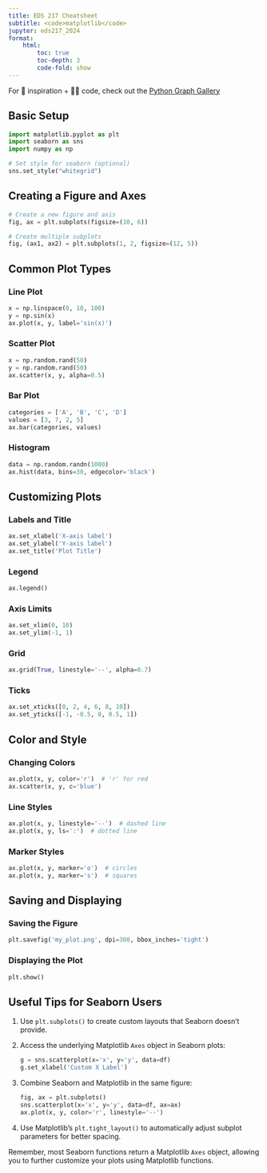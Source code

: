 ```yaml
---
title: EDS 217 Cheatsheet
subtitle: <code>matplotlib</code>
jupyter: eds217_2024
format: 
    html:
        toc: true
        toc-depth: 3
        code-fold: show
---
```


:::{.callout-tip}
For 🤯 inspiration + 👩‍💻 code, check out the [Python Graph Gallery](https://python-graph-gallery.com)
:::

## Basic Setup

```python
import matplotlib.pyplot as plt
import seaborn as sns
import numpy as np

# Set style for seaborn (optional)
sns.set_style("whitegrid")
```

## Creating a Figure and Axes

```python
# Create a new figure and axis
fig, ax = plt.subplots(figsize=(10, 6))

# Create multiple subplots
fig, (ax1, ax2) = plt.subplots(1, 2, figsize=(12, 5))
```

## Common Plot Types

### Line Plot

```python
x = np.linspace(0, 10, 100)
y = np.sin(x)
ax.plot(x, y, label='sin(x)')
```

### Scatter Plot

```python
x = np.random.rand(50)
y = np.random.rand(50)
ax.scatter(x, y, alpha=0.5)
```

### Bar Plot

```python
categories = ['A', 'B', 'C', 'D']
values = [3, 7, 2, 5]
ax.bar(categories, values)
```

### Histogram

```python
data = np.random.randn(1000)
ax.hist(data, bins=30, edgecolor='black')
```

## Customizing Plots

### Labels and Title

```python
ax.set_xlabel('X-axis label')
ax.set_ylabel('Y-axis label')
ax.set_title('Plot Title')
```

### Legend

```python
ax.legend()
```

### Axis Limits

```python
ax.set_xlim(0, 10)
ax.set_ylim(-1, 1)
```

### Grid

```python
ax.grid(True, linestyle='--', alpha=0.7)
```

### Ticks

```python
ax.set_xticks([0, 2, 4, 6, 8, 10])
ax.set_yticks([-1, -0.5, 0, 0.5, 1])
```

## Color and Style

### Changing Colors

```python
ax.plot(x, y, color='r')  # 'r' for red
ax.scatter(x, y, c='blue')
```

### Line Styles

```python
ax.plot(x, y, linestyle='--')  # dashed line
ax.plot(x, y, ls=':')  # dotted line
```

### Marker Styles

```python
ax.plot(x, y, marker='o')  # circles
ax.plot(x, y, marker='s')  # squares
```

## Saving and Displaying

### Saving the Figure

```python
plt.savefig('my_plot.png', dpi=300, bbox_inches='tight')
```

### Displaying the Plot

```python
plt.show()
```

## Useful Tips for Seaborn Users

1. Use `plt.subplots()` to create custom layouts that Seaborn doesn't provide.
2. Access the underlying Matplotlib `Axes` object in Seaborn plots:
   ```python
   g = sns.scatterplot(x='x', y='y', data=df)
   g.set_xlabel('Custom X Label')
   ```
3. Combine Seaborn and Matplotlib in the same figure:
   ```python
   fig, ax = plt.subplots()
   sns.scatterplot(x='x', y='y', data=df, ax=ax)
   ax.plot(x, y, color='r', linestyle='--')
   ```
4. Use Matplotlib's `plt.tight_layout()` to automatically adjust subplot parameters for better spacing.

Remember, most Seaborn functions return a Matplotlib `Axes` object, allowing you to further customize your plots using Matplotlib functions.